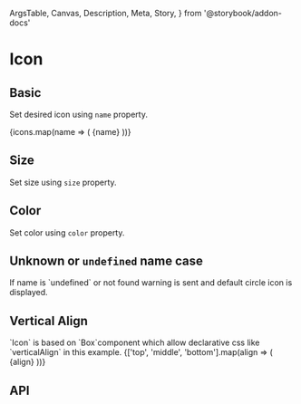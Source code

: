   ArgsTable,
  Canvas,
  Description,
  Meta,
  Story,
} from '@storybook/addon-docs'

<Meta title="Components/Icon" component={Icon} />

# Icon

## Basic

<Description>Set desired icon using `name` property.</Description>

<Canvas>
  <Story name="Basic">
    {icons.map(name => (
      <Box my={1} key={name} style={{ fontSize: '1.3em' }}>
        <Icon name={name} /> {name}
      </Box>
    ))}
  </Story>
</Canvas>

## Size

<Description>Set size using `size` property.</Description>

<Canvas>
  <Story name="Size">
    <Boxer mr={2} display="inline-block">
      <Icon name="eye" size={40} />
      <Icon name="eye" size={50} />
      <Icon name="eye" size={60} />
    </Boxer>
  </Story>
</Canvas>

## Color

<Description>Set color using `color` property.</Description>

<Canvas>
  <Story name="Color">
    <Boxer mr={2} display="inline-block">
      <Icon name="eye" color="primary" />
      <Icon name="eye" color="success" />
      <Icon name="eye" color="warning" />
    </Boxer>
  </Story>
</Canvas>

## Unknown or `undefined` name case

<Description>
  If name is `undefined` or not found warning is sent and default circle icon is
  displayed.
</Description>

<Canvas>
  <Story name="Default icon">
    <Boxer mr={2} display="inline-block">
      <Icon name={undefined} color="red" />
      <Icon name="unknown" color="orange" />
    </Boxer>
  </Story>
</Canvas>

## Vertical Align

<Description>
  `Icon` is based on `Box`component which allow declarative css like
  `verticalAlign` in this example.
</Description>

<Canvas>
  <Story name="Vertical align">
    <Boxer display="flex">
      {['top', 'middle', 'bottom'].map(align => (
        <Box m={1}>
          <Icon name="eye" verticalAlign={align} /> {align}
        </Box>
      ))}
    </Boxer>
  </Story>
</Canvas>

## API

<ArgsTable of={Icon} />
